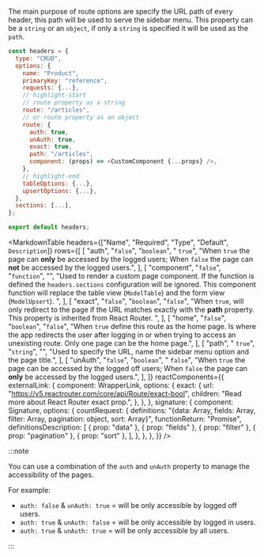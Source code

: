 
The main purpose of route options are specify the URL path of every header, this path will be used to serve the sidebar menu. This property can be a `string` or an `object`, if only a `string` is specified it will be used as the `path`.

```js
const headers = {
  type: "CRUD",
  options: {
    name: "Product",
    primaryKey: "reference",
    requests: {...},
    // highlight-start
    // route property as a string
    route: "/articles",
    // or route property as an object
    route: {
      auth: true,
      unAuth: true,
      exact: true,
      path: "/articles",
      component: (props) => <CustomComponent {...props} />,
    },
    // highlight-end
    tableOptions: {...},
    upsertOptions: {...},
  },
  sections: [...],
};

export default headers;
```

<MarkdownTable
  headers={["Name", "Required", "Type", "Default", `Description`]}
  rows={[
    [
      "auth",
      "`false`",
      "`boolean`",
      " `true`",
      "When `true` the page can **only** be accessed by the logged users; When `false` the page can **not** be accessed by the logged users.",
    ],
    [
      "component",
      "`false`",
      "`function`",
      "",
      "Used to render a custom page component. If the function is defined the `headers.sections` configuration will be ignored. This component function will replace the table view (`ModelTable`) and the form view (`ModelUpsert`). <rc cn=signature o=countRequest />",
    ],
    [
      "exact",
      "`false`",
      "`boolean`",
      "`false`",
      "When `true`, will only redirect to the page if the URL matches exactly with the **path** property. This property is inherited from React Router. <rc cn=externalLink o=exact />",
    ],
    [
      "home",
      "`false`",
      "`boolean`",
      "`false`",
      "When `true` define this route as the home page. Is where the app redirects the user after logging in or when trying to access an unexisting route. Only one page can be the home page.",
    ],
    [
      "path",
      " `true`",
      "`string`",
      "",
      "Used to specify the URL, name the sidebar menu option and the page title.",
    ],
    [
      "unAuth",
      "`false`",
      "`boolean`",
      " `false`",
      "When `true` the page can be accessed by the logged off users; When `false` the page can **only** be accessed by the logged users.",
    ],
  ]}
  reactComponents={{
    externalLink: {
      component: WrapperLink,
      options: {
        exact: {
          url: "https://v5.reactrouter.com/core/api/Route/exact-bool",
          children: "Read more about React Router exact prop.",
        },
      },
    },
    signature: {
      component: Signature,
      options: {
        countRequest: {
          definitions:
            "{data: Array, fields: Array, filter: Array, pagination: object, sort: Array}",
          functionReturn: "Promise",
          definitionsDescription: [
            { prop: "data" },
            { prop: "fields" },
            { prop: "filter" },
            { prop: "pagination" },
            { prop: "sort" },
          ],
        },
      },
    },
  }}
/>

:::note

You can use a combination of the `auth` and `unAuth` property to manage the accessibility of the pages.

For example:

- `auth: false` & `unAuth: true` = will be only accessible by logged off users.
- `auth: true` & `unAuth: false` = will be only accessible by logged in users.
- `auth: true` & `unAuth: true` = will be only accessible by all users.

:::
